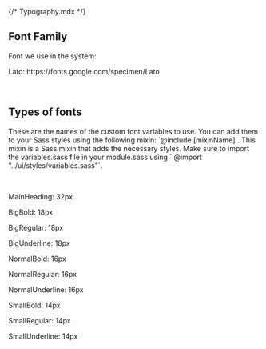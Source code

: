 {/* Typography.mdx */}

<Meta title="Foundation/Typography" />

<h2> Font Family </h2>
<p>Font we use in the system: </p>
<p>
  Lato: <a>https://fonts.google.com/specimen/Lato</a>
</p>
<br />
<h2> Types of fonts </h2>
<p>
  These are the names of the custom font variables to use. You can add them to
  your Sass styles using the following mixin: `@include [mixinName]`. This mixin
  is a Sass mixin that adds the necessary styles. Make sure to import the
  variables.sass file in your module.sass using ` @import
  "../ui/styles/variables.sass"`.
</p>
<br />
<p className="StoryBookMainHeading">MainHeading: 32px</p>

<p className="StoryBookBigBold">BigBold: 18px</p>

<p className="StoryBookBigRegular">BigRegular: 18px</p>

<p className="StoryBookBigUnderline">BigUnderline: 18px</p>

<p className="StoryBookNormalBold">NormalBold: 16px</p>

<p className="StoryBookNormalRegular">NormalRegular: 16px</p>

<p className="StoryBookNormalUnderline">NormalUnderline: 16px</p>

<p className="StoryBookSmallBold">SmallBold: 14px</p>

<p className="StoryBookSmallRegular">SmallRegular: 14px</p>

<p className="StoryBookSmallUnderline">SmallUnderline: 14px</p>
